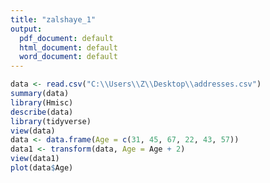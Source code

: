 ---
title: "zalshaye_1"
output:
  pdf_document: default
  html_document: default
  word_document: default
---

```{r setup, include=TRUE}

data <- read.csv("C:\\Users\\Z\\Desktop\\addresses.csv")
summary(data)
library(Hmisc)
describe(data)
library(tidyverse)
view(data)
data <- data.frame(Age = c(31, 45, 67, 22, 43, 57))
data1 <- transform(data, Age = Age + 2)
view(data1)
plot(data$Age)
```